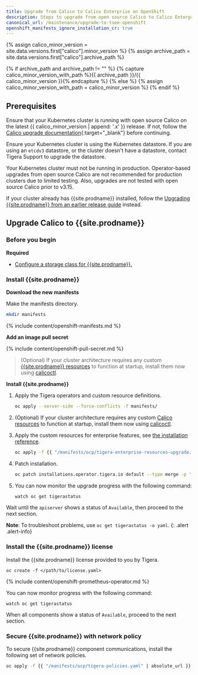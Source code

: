 ```yaml
---
title: Upgrade from Calico to Calico Enterprise on OpenShift
description: Steps to upgrade from open source Calico to Calico Enterprise on OpenShift.
canonical_url: /maintenance/upgrade-to-tsee-openshift
openshift_manifests_ignore_installation_cr: true
---
```


{% assign calico_minor_version = site.data.versions.first["calico"].minor_version %}
{% assign archive_path = site.data.versions.first["calico"].archive_path %}

{% if archive_path and archive_path != "" %}
{% capture calico_minor_version_with_path %}{{ archive_path }}/{{ calico_minor_version }}{% endcapture %}
{% else %}
{% assign calico_minor_version_with_path = calico_minor_version %}
{% endif %}

## Prerequisites

Ensure that your Kubernetes cluster is running with open source Calico on the latest {{ calico_minor_version | append: '.x' }} release.
If not, follow the [Calico upgrade documentation](https://docs.projectcalico.org/{{calico_minor_version_with_path}}/maintenance/kubernetes-upgrade){:target="_blank"} before continuing.

Ensure your Kubernetes cluster is using the Kubernetes datastore. If you are using an `etcdv3` datastore, or the cluster doesn't have a datastore, contact Tigera Support to upgrade the datastore.

Your Kubernetes cluster must not be running in production. Operator-based upgrades from open source Calico are not recommended for production clusters due to limited testing. Also, upgrades are not tested with open source Calico prior to v3.15.

If your cluster already has {{site.prodname}} installed, follow the [Upgrading {{site.prodname}} from an earlier release guide]({{site.baseurl}}/maintenance/openshift-upgrade) instead.

## Upgrade Calico to {{site.prodname}}

### Before you begin

**Required**

- [Configure a storage class for {{site.prodname}}.]({{site.baseurl}}/getting-started/create-storage)

### Install {{site.prodname}}

__Download the new manifests__

Make the manifests directory.

```bash
mkdir manifests
```

{% include content/openshift-manifests.md %}

__Add an image pull secret__

{% include content/openshift-pull-secret.md %}

> (Optional) If your cluster architecture requires any custom [{{site.prodname}} resources]({{site.baseurl}}/reference/resources) to function at startup, install them now using [calicoctl]({{site.baseurl}}/reference/calicoctl/overview).

__Install {{site.prodname}}__

1. Apply the Tigera operators and custom resource definitions.

   ```bash
   oc apply --server-side --force-conflicts -f manifests/
   ```

2. (Optional) If your cluster architecture requires any custom [Calico resources]({{site.baseurl}}/reference/resources) to function at startup, install them now using [calicoctl]({{site.baseurl}}/reference/calicoctl/overview).

3. Apply the custom resources for enterprise features, see [the installation reference]({{site.baseurl}}/reference/installation/api).

   ```bash
   oc apply -f {{ "/manifests/ocp/tigera-enterprise-resources-upgrade.yaml" | absolute_url }} 
   ```

4. Patch installation.

   ```bash
   oc patch installations.operator.tigera.io default --type merge -p '{"spec":{"variant":"TigeraSecureEnterprise","imagePullSecrets":[{"name":"tigera-pull-secret"}]}}'
   ```

5. You can now monitor the upgrade progress with the following command:

   ```bash
   watch oc get tigerastatus
   ```

Wait until the `apiserver` shows a status of `Available`, then proceed to the next section.

**Note**: To troubleshoot problems, use `oc get tigerastatus -o yaml`.
{: .alert .alert-info}

### Install the {{site.prodname}} license

Install the {{site.prodname}} license provided to you by Tigera.

```
oc create -f </path/to/license.yaml>
```

{% include content/openshift-prometheus-operator.md %}

You can now monitor progress with the following command:

```
watch oc get tigerastatus
```

When all components show a status of `Available`, proceed to the next section.

### Secure {{site.prodname}} with network policy

To secure {{site.prodname}} component communications, install the following set of network policies.

```bash
oc apply -f {{ "/manifests/ocp/tigera-policies.yaml" | absolute_url }}
```
